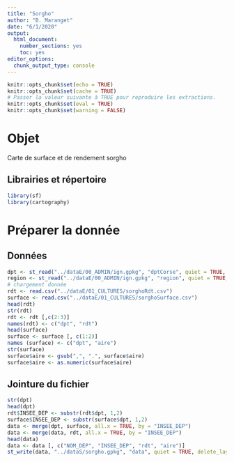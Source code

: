```yaml
---
title: "Sorgho"
author: "B. Maranget"
date: "6/1/2020"
output: 
  html_document: 
    number_sections: yes
    toc: yes
editor_options: 
  chunk_output_type: console
---
```



```r
knitr::opts_chunk$set(echo = TRUE)
knitr::opts_chunk$set(cache = TRUE)
# Passer la valeur suivante à TRUE pour reproduire les extractions.
knitr::opts_chunk$set(eval = TRUE)
knitr::opts_chunk$set(warning = FALSE)
```

# Objet

Carte de surface et de rendement sorgho

## Librairies et répertoire

```r
library(sf)
library(cartography)

```

# Préparer la donnée

## Données

```r
dpt <- st_read("../dataE/00_ADMIN/ign.gpkg", "dptCorse", quiet = TRUE, stringsAsFactors = F)
region <- st_read("../dataE/00_ADMIN/ign.gpkg", "region", quiet = TRUE, stringsAsFactors = F)
# chargement donnée
rdt <- read.csv("../dataE/01_CULTURES/sorghoRdt.csv")
surface <- read.csv("../dataE/01_CULTURES/sorghoSurface.csv")
head(rdt)
str(rdt)
rdt <- rdt [,c(2:3)]
names(rdt) <- c("dpt", "rdt")
head(surface)
surface <- surface [, c(1:2)]
names (surface) <- c("dpt", "aire")
str(surface)
surface$aire <- gsub(",", ".", surface$aire)
surface$aire <- as.numeric(surface$aire)
```

## Jointure du fichier

```r
str(dpt)
head(dpt)
rdt$INSEE_DEP <- substr(rdt$dpt, 1,2)
surface$INSEE_DEP <- substr(surface$dpt, 1,2)
data <- merge(dpt, surface, all.x = TRUE, by = "INSEE_DEP")
data <- merge(data, rdt, all.x = TRUE, by = "INSEE_DEP")
head(data)
data <- data [, c("NOM_DEP", "INSEE_DEP", "rdt", "aire")]
st_write(data, "../dataS/sorgho.gpkg", "data", quiet = TRUE, delete_layer = TRUE)
```

